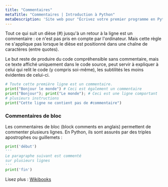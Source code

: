 ```yaml
---
title: "Commentaires"
metaTitle: "Commentaires | Introduction à Python"
metaDescription: 'Site web pour "Écrivez votre premier programme en Python" #SolidairePasSolitaire'
---
```


Tout ce qui suit un dièse (#) jusqu'à un retour à la ligne est un commentaire : ce n'est pas pris en compte par l'ordinateur. Mais cette règle ne s'applique pas lorsque le dièse est positionné dans une chaîne de caractères (entre quotes).

Le but reste de produire du code compréhensible sans commentaire, mais ce texte affiché uniquement dans le code source, peut servir à expliquer à celui qui relit le code (y compris soi-même), les subtilités les moins évidentes de celui-ci.

```python
# Toute cette première ligne est un commentaire.
print("Bonjour le monde") # Ceci est également un commentaire
print("Bonjour"); print("Le monde"); # Ceci est une ligne comportant
# plusieurs instructions
print("Cette ligne ne contient pas de #commentaire")
```

### Commentaires de bloc

Les commentaires de bloc (block comments en anglais) permettent de commenter plusieurs lignes. En Python, ils sont assurés par des triples apostrophes ou guillemets :

```python
print('début')
'''
Le paragraphe suivant est commenté
sur plusieurs lignes
'''
print('fin')
```

Lisez plus : [Wikibooks](https://fr.wikibooks.org/wiki/Programmation_Python/Afficher_un_texte#Commentaires)

